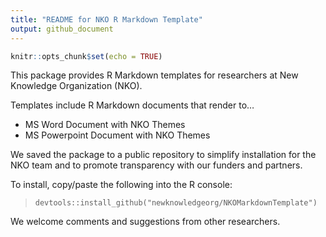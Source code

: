 ```yaml
---
title: "README for NKO R Markdown Template"
output: github_document
---
```


```r
knitr::opts_chunk$set(echo = TRUE)
```

This package provides R Markdown templates for researchers at New Knowledge Organization (NKO).

Templates include R Markdown documents that render to...

* MS Word Document with NKO Themes
* MS Powerpoint Document with NKO Themes

We saved the package to a public repository to simplify installation for the NKO team and to promote transparency with our funders and partners.

To install, copy/paste the following into the R console:

> `devtools::install_github("newknowledgeorg/NKOMarkdownTemplate")`

We welcome comments and suggestions from other researchers.
